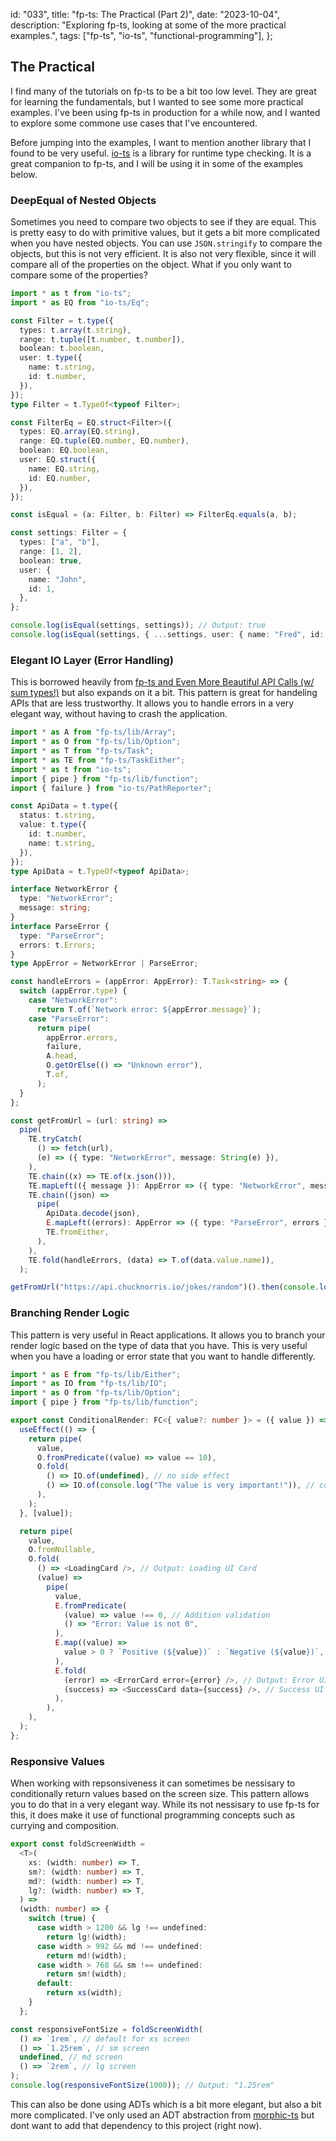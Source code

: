   id: "033",
  title: "fp-ts: The Practical (Part 2)",
  date: "2023-10-04",
  description:
    "Exploring fp-ts, looking at some of the more practical examples.",
  tags: ["fp-ts", "io-ts", "functional-programming"],
};

## The Practical

I find many of the tutorials on fp-ts to be a bit too low level. They are great
for learning the fundamentals, but I wanted to see some more practical examples.
I've been using fp-ts in production for a while now, and I wanted to explore
some commone use cases that I've encountered.

Before jumping into the examples, I want to mention another library that I found
to be very useful. [io-ts](https://github.com/gcanti/io-ts) is a library for
runtime type checking. It is a great companion to fp-ts, and I will be using it
in some of the examples below.

### DeepEqual of Nested Objects

Sometimes you need to compare two objects to see if they are equal. This is
pretty easy to do with primitive values, but it gets a bit more complicated when
you have nested objects. You can use `JSON.stringify` to compare the objects,
but this is not very efficient. It is also not very flexible, since it will
compare all of the properties on the object. What if you only want to compare
some of the properties?

```ts showLineNumbers
import * as t from "io-ts";
import * as EQ from "io-ts/Eq";

const Filter = t.type({
  types: t.array(t.string),
  range: t.tuple([t.number, t.number]),
  boolean: t.boolean,
  user: t.type({
    name: t.string,
    id: t.number,
  }),
});
type Filter = t.TypeOf<typeof Filter>;

const FilterEq = EQ.struct<Filter>({
  types: EQ.array(EQ.string),
  range: EQ.tuple(EQ.number, EQ.number),
  boolean: EQ.boolean,
  user: EQ.struct({
    name: EQ.string,
    id: EQ.number,
  }),
});

const isEqual = (a: Filter, b: Filter) => FilterEq.equals(a, b);

const settings: Filter = {
  types: ["a", "b"],
  range: [1, 2],
  boolean: true,
  user: {
    name: "John",
    id: 1,
  },
};

console.log(isEqual(settings, settings)); // Output: true
console.log(isEqual(settings, { ...settings, user: { name: "Fred", id: 2 } })); // Output: false
```

### Elegant IO Layer (Error Handling)

This is borrowed heavily from
[fp-ts and Even More Beautiful API Calls (w/ sum types!)](https://dev.to/anthonyjoeseph/fp-ts-and-even-more-beautiful-api-calls-w-sum-types-53j0)
but also expands on it a bit. This pattern is great for handeling APIs that are
less trustworthy. It allows you to handle errors in a very elegant way, without
having to crash the application.

```ts showLineNumbers
import * as A from "fp-ts/lib/Array";
import * as O from "fp-ts/lib/Option";
import * as T from "fp-ts/Task";
import * as TE from "fp-ts/TaskEither";
import * as t from "io-ts";
import { pipe } from "fp-ts/lib/function";
import { failure } from "io-ts/PathReporter";

const ApiData = t.type({
  status: t.string,
  value: t.type({
    id: t.number,
    name: t.string,
  }),
});
type ApiData = t.TypeOf<typeof ApiData>;

interface NetworkError {
  type: "NetworkError";
  message: string;
}
interface ParseError {
  type: "ParseError";
  errors: t.Errors;
}
type AppError = NetworkError | ParseError;

const handleErrors = (appError: AppError): T.Task<string> => {
  switch (appError.type) {
    case "NetworkError":
      return T.of(`Network error: ${appError.message}`);
    case "ParseError":
      return pipe(
        appError.errors,
        failure,
        A.head,
        O.getOrElse(() => "Unknown error"),
        T.of,
      );
  }
};

const getFromUrl = (url: string) =>
  pipe(
    TE.tryCatch(
      () => fetch(url),
      (e) => ({ type: "NetworkError", message: String(e) }),
    ),
    TE.chain((x) => TE.of(x.json())),
    TE.mapLeft(({ message }): AppError => ({ type: "NetworkError", message })),
    TE.chain((json) =>
      pipe(
        ApiData.decode(json),
        E.mapLeft((errors): AppError => ({ type: "ParseError", errors })),
        TE.fromEither,
      ),
    ),
    TE.fold(handleErrors, (data) => T.of(data.value.name)),
  );

getFromUrl("https://api.chucknorris.io/jokes/random")().then(console.log); // Output: "Invalid value undefined supplied to : { status: string, value: { id: number, name: string } }/status: string"
```

### Branching Render Logic

This pattern is very useful in React applications. It allows you to branch your
render logic based on the type of data that you have. This is very useful when
you have a loading or error state that you want to handle differently.

```ts showLineNumbers
import * as E from "fp-ts/lib/Either";
import * as IO from "fp-ts/lib/IO";
import * as O from "fp-ts/lib/Option";
import { pipe } from "fp-ts/lib/function";

export const ConditionalRender: FC<{ value?: number }> = ({ value }) => {
  useEffect(() => {
    return pipe(
      value,
      O.fromPredicate((value) => value == 10),
      O.fold(
        () => IO.of(undefined), // no side effect
        () => IO.of(console.log("The value is very important!")), // conditional side effect
      ),
    );
  }, [value]);

  return pipe(
    value,
    O.fromNullable,
    O.fold(
      () => <LoadingCard />, // Output: Loading UI Card
      (value) =>
        pipe(
          value,
          E.fromPredicate(
            (value) => value !== 0, // Addition validation
            () => "Error: Value is not 0",
          ),
          E.map((value) =>
            value > 0 ? `Positive (${value})` : `Negative (${value})`, // Transform value
          ),
          E.fold(
            (error) => <ErrorCard error={error} />, // Output: Error UI Card
            (success) => <SuccessCard data={success} />, // Success UI Card
          ),
        ),
    ),
  );
};
```

### Responsive Values

When working with repsonsiveness it can sometimes be nessisary to conditionally
return values based on the screen size. This pattern allows you to do that in a
very elegant way. While its not nessisary to use fp-ts for this, it does make it
use of functional programming concepts such as currying and composition.

```ts showLineNumbers
export const foldScreenWidth =
  <T>(
    xs: (width: number) => T,
    sm?: (width: number) => T,
    md?: (width: number) => T,
    lg?: (width: number) => T,
  ) =>
  (width: number) => {
    switch (true) {
      case width > 1200 && lg !== undefined:
        return lg!(width);
      case width > 992 && md !== undefined:
        return md!(width);
      case width > 768 && sm !== undefined:
        return sm!(width);
      default:
        return xs(width);
    }
  };

const responsiveFontSize = foldScreenWidth(
  () => `1rem`, // default for xs screen
  () => `1.25rem`, // sm screen
  undefined, // md screen
  () => `2rem`, // lg screen
);
console.log(responsiveFontSize(1000)); // Output: "1.25rem"
```

This can also be done using ADTs which is a bit more elegant, but also a bit
more complicated. I've only used an ADT abstraction from
[morphic-ts](https://github.com/sledorze/morphic-ts) but dont want to add that
dependency to this project (right now).
